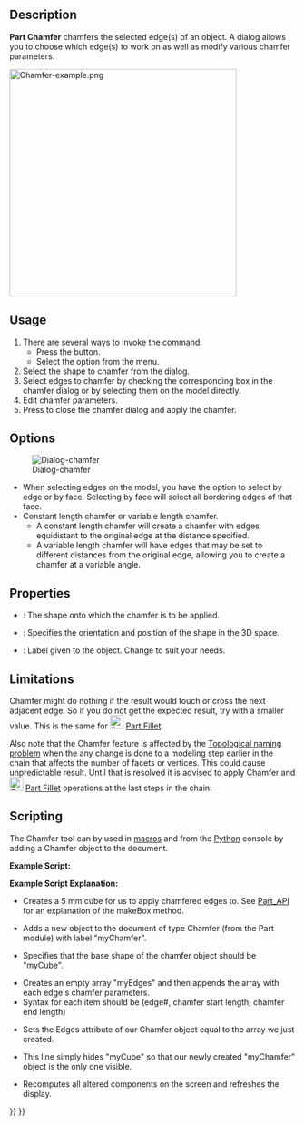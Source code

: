 <languages/>
<translate>

<!--T:18-->
{{Docnav
|[[Part_Fillet|Fillet]]
|[[Part_MakeFace|MakeFace]]
|[[Part_Workbench|Part]]
|IconL=Part_Fillet.svg
|IconR=Part_MakeFace.svg
|IconC=Workbench_Part.svg
}}

<!--T:1-->
{{GuiCommand
|Name=Part Chamfer
|MenuLocation=Part → Chamfer...
|Workbenches=[[Part_Workbench|Part]]
|SeeAlso=[[Part_Fillet|Part Fillet]]
}}

==Description== <!--T:25-->

<!--T:2-->
'''Part Chamfer''' chamfers the selected edge(s) of an object. A dialog allows you to choose which edge(s) to work on as well as modify various chamfer parameters.

</translate>
[[Image:Chamfer-example.png|400px]]
<translate>
<!--T:31-->
{{Caption|Plate with chamfered corners}}

==Usage== <!--T:24--> 

<!--T:3-->
# There are several ways to invoke the command:
#* Press the {{Button|[[Image:Part_Chamfer.svg|16px]] Chamfer...}} button.
#* Select the {{MenuCommand|Part → Chamfer...}} option from the menu.
# Select the shape to chamfer from the dialog.
# Select edges to chamfer by checking the corresponding box in the chamfer dialog or by selecting them on the model directly. 
# Edit chamfer parameters.
# Press {{Button|OK}} to close the chamfer dialog and apply the chamfer.

==Options== <!--T:26-->

<!--T:4-->
[[Image:Dialog-chamfer.png|Dialog-chamfer]]
* When selecting edges on the model, you have the option to select by edge or by face. Selecting by face will select all bordering edges of that face.
* Constant length chamfer or variable length chamfer.
** A constant length chamfer will create a chamfer with edges equidistant to the original edge at the distance specified.
** A variable length chamfer will have edges that may be set to different distances from the original edge, allowing you to create a chamfer at a variable angle.

==Properties== <!--T:27-->

<!--T:28-->
{{Properties_Title|Base}}

<!--T:7-->
*{{PropertyData|Base}}: The shape onto which the chamfer is to be applied.
*{{PropertyData|Placement}}: Specifies the orientation and position of the shape in the 3D space. 
*{{PropertyData|Label}}: Label given to the object. Change to suit your needs.
{{clear}}

==Limitations== <!--T:29-->

<!--T:22-->
Chamfer might do nothing if the result would touch or cross the next adjacent edge. So if you do not get the expected result, try with a smaller value. This is the same for [[Image:Part_Fillet.svg|24px]] [[Part_Fillet|Part Fillet]].

<!--T:23-->
Also note that the Chamfer feature is affected by the [[Topological_naming_problem|Topological naming problem]] when the any change is done to a modeling step earlier in the chain that affects the number of facets or vertices. This could cause unpredictable result. Until that is resolved it is advised to apply Chamfer and [[Image:Part_Fillet.svg|24px]] [[Part_Fillet|Part Fillet]] operations at the last steps in the chain.

==Scripting== <!--T:30-->

<!--T:8-->
The Chamfer tool can by used in [[Macros|macros]] and from the [[Python|Python]] console by adding a Chamfer object to the document.

<!--T:9-->
'''Example Script:'''

</translate>
{{Code|code=
import Part
cube = FreeCAD.ActiveDocument.addObject("Part::Feature", "myCube")
cube.Shape = Part.makeBox(5, 5, 5)
chmfr = FreeCAD.ActiveDocument.addObject("Part::Chamfer", "myChamfer")
chmfr.Base = FreeCAD.ActiveDocument.myCube
myEdges = []
myEdges.append((1, 1.5, 1.25)) # (edge number, chamfer start length, chamfer end length)
myEdges.append((2, 1.5, 1.25))
myEdges.append((3, 1.5, 1.25))
myEdges.append((4, 1.5, 1.25))
myEdges.append((5, 1.5, 1.25))
myEdges.append((6, 1.5, 1.25))
myEdges.append((7, 1.5, 1.25))
myEdges.append((8, 1.5, 1.25))
myEdges.append((9, 1.5, 1.25))
myEdges.append((10, 1.5, 1.25))
myEdges.append((11, 1.5, 1.25))
myEdges.append((12, 1.5, 1.25))
chmfr.Edges = myEdges
FreeCADGui.ActiveDocument.myCube.Visibility = False
FreeCAD.ActiveDocument.recompute()
}}
<translate>

<!--T:10-->
'''Example Script Explanation:'''

</translate>
{{Code|code=
import Part
cube = FreeCAD.ActiveDocument.addObject("Part::Feature", "myCube")
cube.Shape = Part.makeBox(5, 5, 5)
}}
<translate>

<!--T:11-->
*Creates a 5 mm cube for us to apply chamfered edges to. See [[Part_API|Part_API]] for an explanation of the makeBox method.
</translate>

{{Code|code=
chmfr = FreeCAD.ActiveDocument.addObject("Part::Chamfer", "myChamfer")
}}
<translate>

<!--T:12-->
*Adds a new object to the document of type Chamfer (from the Part module) with label "myChamfer".
</translate>

{{Code|code=
chmfr.Base = FreeCAD.ActiveDocument.myCube
}}
<translate>

<!--T:13-->
*Specifies that the base shape of the chamfer object should be "myCube".

</translate>
{{Code|code=
myEdges = []
myEdges.append((1, 1.5, 1.25)) # (edge number, chamfer start length, chamfer end length)
myEdges.append((2, 1.5, 1.25))
myEdges.append((3, 1.5, 1.25))
myEdges.append((4, 1.5, 1.25))
myEdges.append((5, 1.5, 1.25))
myEdges.append((6, 1.5, 1.25))
myEdges.append((7, 1.5, 1.25))
myEdges.append((8, 1.5, 1.25))
myEdges.append((9, 1.5, 1.25))
myEdges.append((10, 1.5, 1.25))
myEdges.append((11, 1.5, 1.25))
myEdges.append((12, 1.5, 1.25))
}}
<translate>

<!--T:14-->
*Creates an empty array "myEdges" and then appends the array with each edge's chamfer parameters.
*Syntax for each item should be (edge#, chamfer start length, chamfer end length)

</translate>
{{Code|code=
chmfr.Edges = myEdges
}}
<translate>
<!--T:15-->
*Sets the Edges attribute of our Chamfer object equal to the array we just created.
</translate>

{{Code|code=
FreeCADGui.ActiveDocument.myCube.Visibility = False
}}
<translate>

<!--T:16-->
*This line simply hides "myCube" so that our newly created "myChamfer" object is the only one visible.

</translate>
{{Code|code=
FreeCAD.ActiveDocument.recompute()
}}
<translate>

<!--T:17-->
*Recomputes all altered components on the screen and refreshes the display.


<!--T:19-->
{{Docnav
|[[Part_Fillet|Fillet]]
|[[Part_MakeFace|MakeFace]]
|[[Part_Workbench|Part]]
|IconL=Part_Fillet.svg
|IconR=Part_MakeFace.svg
|IconC=Workbench_Part.svg
}}

</translate>
{{Part Tools navi{{#translation:}}}}
{{Userdocnavi{{#translation:}}}}